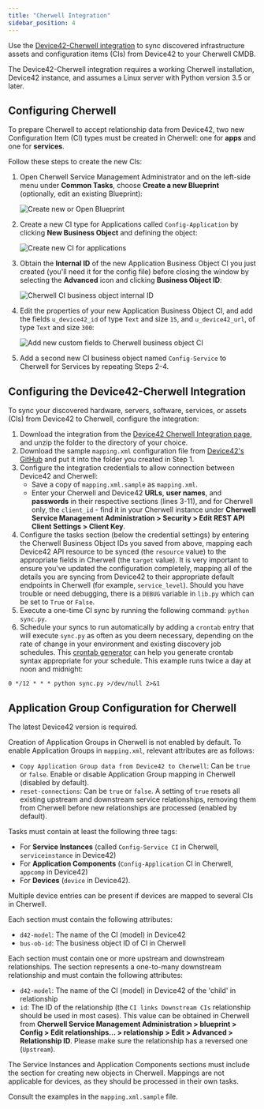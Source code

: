 ```yaml
---
title: "Cherwell Integration"
sidebar_position: 4
---
```


Use the [Device42-Cherwell integration](https://www.device42.com/integrations/cherwell) to sync discovered infrastructure assets and configuration items (CIs) from Device42 to your Cherwell CMDB.

The Device42-Cherwell integration requires a working Cherwell installation, Device42 instance, and assumes a Linux server with Python version 3.5 or later.

## Configuring Cherwell

To prepare Cherwell to accept relationship data from Device42, two new Configuration Item (CI) types must be created in Cherwell: one for **apps** and one for **services**. 

Follow these steps to create the new CIs:

1. Open Cherwell Service Management Administrator and on the left-side menu under **Common Tasks**, choose **Create a new Blueprint** (optionally, edit an existing Blueprint): 

    ![Create new or Open Blueprint](/assets/images/create_open_blueprint.png)

2. Create a new CI type for Applications called `Config-Application` by clicking **New Business Object** and defining the object: 

    ![Create new CI for applications](/assets/images/Create_application_CI_business_object_properties.png)

3. Obtain the **Internal ID** of the new Application Business Object CI you just created (you'll need it for the config file) before closing the window by selecting the **Advanced** icon and clicking **Business Object ID**: 

    ![Cherwell CI business object internal ID](/assets/images/Obtain_Cherwell_internal_ID_application_CI.png)

4. Edit the properties of your new Application Business Object CI, and add the fields `u_device42_id` of type `Text` and size `15`, and `u_device42_url`, of type `Text` and size `300`:

    ![Add new custom fields to Cherwell business object CI](/assets/images/add_fields_to_new_Cherwell_business_object_CI.png)

5. Add a second new CI business object named `Config-Service` to Cherwell for Services by repeating Steps 2-4.

## Configuring the Device42-Cherwell Integration

To sync your discovered hardware, servers, software, services, or assets (CIs) from Device42 to Cherwell, configure the integration:

1. Download the integration from the [Device42 Cherwell Integration page](https://www.device42.com/integrations/cherwell/), and unzip the folder to the directory of your choice.
2. Download the sample `mapping.xml` configuration file from [Device42's GitHub](https://github.com/device42/cherwell_device42_sync/blob/master/mapping.xml.sample) and put it into the folder you created in Step 1.
3. Configure the integration credentials to allow connection between Device42 and Cherwell:
    - Save a copy of `mapping.xml.sample` as `mapping.xml`.
    - Enter your Cherwell and Device42 **URLs**, **user names**, and **passwords** in their respective sections (lines 3-11), and for Cherwell only, the `client_id` - find it in your Cherwell instance under **Cherwell Service Management Administration > Security > Edit REST API Client Settings > Client Key**.
4. Configure the tasks section (below the credential settings) by entering the Cherwell Business Object IDs you saved from above, mapping each Device42 API resource to be synced (the `resource` value) to the appropriate fields in Cherwell (the `target` value). It is very important to ensure you've updated the configuration completely, mapping all of the details you are syncing from Device42 to their appropriate default endpoints in Cherwell (for example, `service_level`). Should you have trouble or need debugging, there is a `DEBUG` variable in `lib.py` which can be set to `True` or `False`.
5. Execute a one-time CI sync by running the following command: `python sync.py`.
6. Schedule your syncs to run automatically by adding a `crontab` entry that will execute `sync.py` as often as you deem necessary, depending on the rate of change in your environment and existing discovery job schedules. This [crontab generator](https://crontab-generator.org/) can help you generate crontab syntax appropriate for your schedule. This example runs twice a day at noon and midnight: 

```0 */12 * * * python sync.py >/dev/null 2>&1```

## Application Group Configuration for Cherwell

The latest Device42 version is required.

Creation of Application Groups in Cherwell is not enabled by default. To enable Application Groups in `mapping.xml`, relevant attributes are as follows:

- `Copy Application Group data from Device42 to Cherwell`: Can be `true` or `false`. Enable or disable Application Group mapping in Cherwell (disabled by default).
- `reset-connections`: Can be `true` or `false`. A setting of `true` resets all existing upstream and downstream service relationships, removing them from Cherwell before new relationships are processed (enabled by default).

Tasks must contain at least the following three tags:

- For **Service Instances** (called `Config-Service CI` in Cherwell, `serviceinstance` in Device42)
- For **Application Components** (`Config-Application` CI in Cherwell, `appcomp` in Device42)
- For **Devices** (`device` in Device42). 

Multiple device entries can be present if devices are mapped to several CIs in Cherwell.

Each section must contain the following attributes:

- `d42-model`: The name of the CI (model) in Device42
- `bus-ob-id`: The business object ID of CI in Cherwell

Each section must contain one or more upstream and downstream relationships. The section represents a one-to-many downstream relationship and must contain the following attributes:

- `d42-model`: The name of the CI (model) in Device42 of the 'child' in relationship
- `id`: The ID of the relationship (the `CI links Downstream CIs` relationship should be used in most cases). This value can be obtained in Cherwell from **Cherwell Service Management Administration > blueprint > Config > Edit relationships... > relationship > Edit > Advanced > Relationship ID**. Please make sure the relationship has a reversed one (`Upstream`).

The Service Instances and Application Components sections must include the section for creating new objects in Cherwell. Mappings are not applicable for devices, as they should be processed in their own tasks.

Consult the examples in the `mapping.xml.sample` file.
